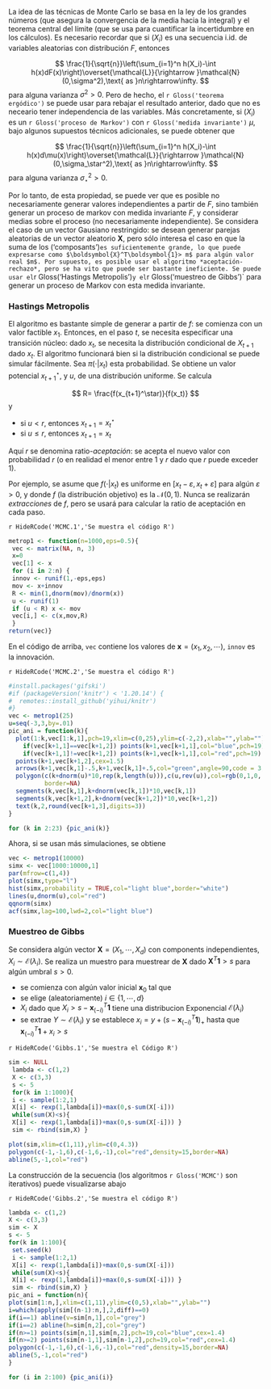 
<!-- ## MCMC -->

La idea de las técnicas de Monte Carlo se basa en la ley de los grandes números (que asegura la convergencia de la media hacia la integral) y el teorema central del límite (que se usa para cuantificar la incertidumbre en los cálculos). Es necesario recordar que si $(X_i)$ es una secuencia i.id. de variables aleatorias con distribución $F$, entonces

$$
\frac{1}{\sqrt{n}}\left(\sum_{i=1}^n h(X_i)-\int h(x)dF(x)\right)\overset{\mathcal{L}}{\rightarrow }\mathcal{N}(0,\sigma^2),\text{ as }n\rightarrow\infty.
$$
para alguna varianza $\sigma^2>0$. Pero de hecho, el `r Gloss('teorema ergódico')` se puede usar para rebajar el resultado anterior, dado que no es neceario tener independencia de las variables. Más concretamente, si $(X_i)$ es un `r Gloss('proceso de Markov')` con `r Gloss('medida invariante')` $\mu$, bajo algunos supuestos técnicos adicionales, se puede obtener que

$$
\frac{1}{\sqrt{n}}\left(\sum_{i=1}^n h(X_i)-\int h(x)d\mu(x)\right)\overset{\mathcal{L}}{\rightarrow }\mathcal{N}(0,\sigma_\star^2),\text{ as }n\rightarrow\infty.
$$
para alguna varianza $\sigma_\star^2>0$.

Por lo tanto, de esta propiedad, se puede ver que es posible no necesariamente generar valores independientes a partir de $F$, sino también generar un proceso de markov con medida invariante $F$, y considerar medias sobre el proceso (no necesariamente independiente).
Se considera el caso de un vector Gausiano restringido: se desean generar parejas aleatorias de un vector aleatorio $\boldsymbol{X}$, pero sólo interesa el caso en que la suma de los ('composants')` es suficientemente grande, lo que puede expresarse como $\boldsymbol{X}^T\boldsymbol{1}> m$ para algún valor real $m$. Por supuesto, es posible usar el algoritmo *aceptación-rechazo*, pero se ha vito que puede ser bastante ineficiente. Se puede usar el `r Gloss('Hastings Metropolis')` y el `r Gloss('muestreo de Gibbs')` para generar un proceso de Markov con esta medida invariante.

### Hastings Metropolis

El algoritmo es bastante simple de generar a partir de $f$: se comienza con un valor factible $x_1$. Entonces, en el paso $t$, se necesita especificar una transición núcleo: dado $x_t$, se necesita la distribución condicional de $X_{t+1}$ dado $x_t$. El algoritmo funcionará bien si la distribución condicional se puede simular fácilmente. Sea $\pi(\cdot|x_t)$ esta probabilidad.
Se obtiene un valor potencial $x_{t+1}^\star$, y $u$, de una distribución uniforme. Se calcula 

$$
R=  \frac{f(x_{t+1}^\star)}{f(x_t)}
$$
y 

- si $u < r$, entonces $x_{t+1}=x_t^\star$
- si $u\leq r$, entonces $x_{t+1}=x_t$

Aquí $r$ se denomina ratio-*aceptación*: se acepta el nuevo valor con probabilidad $r$ (o en realidad el menor entre $1$ y $r$ dado que $r$ puede exceder $1$).

Por ejemplo, se asume que $f(\cdot|x_t)$ es uniforme en $[x_t-\varepsilon,x_t+\varepsilon]$ para algún $\varepsilon>0$, y donde $f$ (la distribución objetivo) es la $\mathcal{N}(0,1)$. Nunca se realizarán *extracciones* de $f$, pero se usará para calcular la ratio de aceptación en cada paso.

`r HideRCode('MCMC.1','Se muestra el código R')`

```r
metrop1 <- function(n=1000,eps=0.5){
 vec <- matrix(NA, n, 3)
 x=0
 vec[1] <- x
 for (i in 2:n) {
 innov <- runif(1,-eps,eps)
 mov <- x+innov
 R <- min(1,dnorm(mov)/dnorm(x))
 u <- runif(1)
 if (u < R) x <- mov
 vec[i,] <- c(x,mov,R)
 }
return(vec)}
```

</div>

En el código de arriba, `vec` contiene los valores de $\boldsymbol{x}=(x_1,x_2,\cdots)$, `innov` es la innovación.

`r HideRCode('MCMC.2','Se muestra el código R')`

```r
#install.packages('gifski')
#if (packageVersion('knitr') < '1.20.14') {
#  remotes::install_github('yihui/knitr')
#}
vec <- metrop1(25)
u=seq(-3,3,by=.01)
pic_ani = function(k){
  plot(1:k,vec[1:k,1],pch=19,xlim=c(0,25),ylim=c(-2,2),xlab="",ylab="")
    if(vec[k+1,1]==vec[k+1,2]) points(k+1,vec[k+1,1],col="blue",pch=19)
    if(vec[k+1,1]!=vec[k+1,2]) points(k+1,vec[k+1,1],col="red",pch=19)
  points(k+1,vec[k+1,2],cex=1.5)
  arrows(k+1,vec[k,1]-.5,k+1,vec[k,1]+.5,col="green",angle=90,code = 3,length=.1)
  polygon(c(k+dnorm(u)*10,rep(k,length(u))),c(u,rev(u)),col=rgb(0,1,0,.3),
          border=NA)  
  segments(k,vec[k,1],k+dnorm(vec[k,1])*10,vec[k,1])
  segments(k,vec[k+1,2],k+dnorm(vec[k+1,2])*10,vec[k+1,2])
  text(k,2,round(vec[k+1,3],digits=3))
}
```

</div>

```r
for (k in 2:23) {pic_ani(k)}
```

Ahora, si se usan más simulaciones, se obtiene

```r
vec <- metrop1(10000)
simx <- vec[1000:10000,1]
par(mfrow=c(1,4))
plot(simx,type="l")
hist(simx,probability = TRUE,col="light blue",border="white")
lines(u,dnorm(u),col="red")
qqnorm(simx)
acf(simx,lag=100,lwd=2,col="light blue")
```

### Muestreo de Gibbs

Se considera algún vector $\boldsymbol{X}=(X_1,\cdots,X_d)$ con components independientes, $X_i\sim\mathcal{E}(\lambda_i)$. Se realiza un muestro para muestrear de $\boldsymbol{X}$ dado $\boldsymbol{X}^T\boldsymbol{1}>s$ para algún umbral $s>0$.

- se comienza con algún valor inicial $\boldsymbol{x}_0$ tal que 
- se elige (aleatoriamente) $i\in\{1,\cdots,d\}$
- $X_i$ dado que $X_i > s-\boldsymbol{x}_{(-i)}^T\boldsymbol{1}$ tiene una distribucion Exponencial $\mathcal{E}(\lambda_i)$
- se extrae $Y\sim \mathcal{E}(\lambda_i)$ y se establece $x_i=y +(s-\boldsymbol{x}_{(-i)}^T\boldsymbol{1})_+$ hasta que 
$\boldsymbol{x}_{(-i)}^T\boldsymbol{1}+x_i>s$

`r HideRCode('Gibbs.1','Se muestra el Código R')`

```r
sim <- NULL
 lambda <- c(1,2)
 X <- c(3,3)
 s <- 5
 for(k in 1:1000){
 i <- sample(1:2,1)
 X[i] <- rexp(1,lambda[i])+max(0,s-sum(X[-i]))
 while(sum(X)<s){
 X[i] <- rexp(1,lambda[i])+max(0,s-sum(X[-i])) }
 sim <- rbind(sim,X) }
```

</div>

```r
plot(sim,xlim=c(1,11),ylim=c(0,4.3))
polygon(c(-1,-1,6),c(-1,6,-1),col="red",density=15,border=NA)
abline(5,-1,col="red")
```

La construcción de la secuencia (los algoritmos `r Gloss('MCMC')` son iterativos) puede visualizarse abajo

`r HideRCode('Gibbs.2','Se muestra el código R')`

```r
lambda <- c(1,2)
X <- c(3,3)
sim <- X
s <- 5
for(k in 1:100){
 set.seed(k)
 i <- sample(1:2,1)
 X[i] <- rexp(1,lambda[i])+max(0,s-sum(X[-i]))
 while(sum(X)<s){
 X[i] <- rexp(1,lambda[i])+max(0,s-sum(X[-i])) }
 sim <- rbind(sim,X) }
pic_ani = function(n){
plot(sim[1:n,],xlim=c(1,11),ylim=c(0,5),xlab="",ylab="")
i=which(apply(sim[(n-1):n,],2,diff)==0)
if(i==1) abline(v=sim[n,1],col="grey")
if(i==2) abline(h=sim[n,2],col="grey")
if(n>=1) points(sim[n,1],sim[n,2],pch=19,col="blue",cex=1.4)
if(n>=2) points(sim[n-1,1],sim[n-1,2],pch=19,col="red",cex=1.4)
polygon(c(-1,-1,6),c(-1,6,-1),col="red",density=15,border=NA)
abline(5,-1,col="red")
}
```

</div>

```r
for (i in 2:100) {pic_ani(i)}
```

